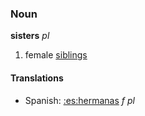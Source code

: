 ===Noun===
'''sisters''' ''pl''

#female [[siblings]]

====Translations====
*Spanish: [[:es:hermanas]] ''f pl''